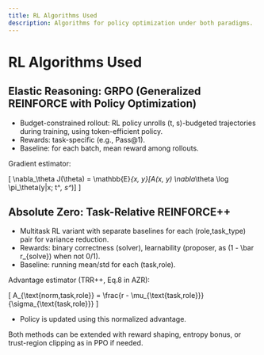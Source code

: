 ```yaml
---
title: RL Algorithms Used
description: Algorithms for policy optimization under both paradigms.
---
```


# RL Algorithms Used

## Elastic Reasoning: GRPO (Generalized REINFORCE with Policy Optimization)
- Budget-constrained rollout: RL policy unrolls (t, s)-budgeted trajectories during training, using token-efficient policy.
- Rewards: task-specific (e.g., Pass@1).
- Baseline: for each batch, mean reward among rollouts.

Gradient estimator:

\[
\nabla_\theta J(\theta) = \mathbb{E}_{x, y}[A(x, y) \nabla_\theta \log \pi_\theta(y|x; t^*, s^*)]
\]

## Absolute Zero: Task-Relative REINFORCE++
- Multitask RL variant with separate baselines for each (role,task_type) pair for variance reduction.
- Rewards: binary correctness (solver), learnability (proposer, as \(1 - \bar r_{solve}\) when not 0/1).
- Baseline: running mean/std for each (task,role).

Advantage estimator (TRR++, Eq.8 in AZR):

\[
A_{\text{norm,task,role}} = \frac{r - \mu_{\text{task,role}}}{\sigma_{\text{task,role}}}
\]

- Policy is updated using this normalized advantage.

<Note>
Both methods can be extended with reward shaping, entropy bonus, or trust-region clipping as in PPO if needed.
</Note>
